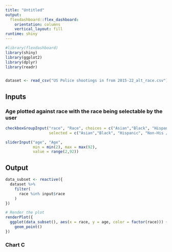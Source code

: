 ```yaml
---
title: "Untitled"
output: 
  flexdashboard::flex_dashboard:
    orientation: columns
    vertical_layout: fill
runtime: shiny
---
```


```r
#library(flexdashboard)
library(shiny)
library(ggplot2)
library(dplyr)
library(readr)


dataset <- read_csv("US Police shootings in from 2015-22_alt_race.csv")
```

## Inputs {.slidebar}

### Age plotted against race with the race being selectable by the user

```r

checkboxGroupInput("race", "Race", choices = c("Asian","Black", "Hispanic", "Non-His / Lat", "Other", "Pacific Islander", "White"),
                   selected = c("Asian","Black", "Hispanic", "Non-His / Lat", "Other", "Pacific Islander", "White"), inline = TRUE)

sliderInput("age", "Age",
            min = min(2), max = max(92),
            value = range(2,92))

```

## Output

```r
data_subset <- reactive({
  dataset %>%
    filter(
      race %in% input$race
    )
})

# Render the plot 
renderPlot({
  ggplot(data_subset(), aes(x = race, y = age, color = factor(race))) +
    geom_point()
})
```

### Chart C

```r

```
